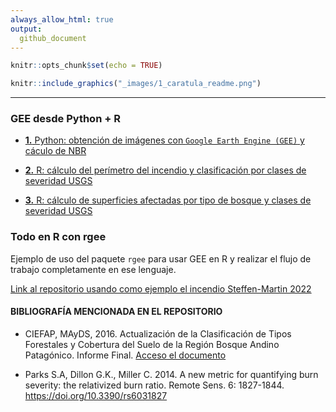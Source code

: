 ```yaml
---
always_allow_html: true
output:
  github_document
---
```


```r
knitr::opts_chunk$set(echo = TRUE)
```

```r

knitr::include_graphics("_images/1_caratula_readme.png")

```

----------------------------------------
### **GEE desde Python + R**


- [**1.** Python: obtención de imágenes con `Google Earth Engine (GEE)` y cáculo de NBR](https://github.com/romina-gonzalez-musso/Severidad_incendios/tree/main/_mds/1_Python_notebooks_GEE.md)

- [**2.** R: cálculo del perímetro del incendio y clasificación por clases de severidad USGS](https://github.com/romina-gonzalez-musso/Severidad_incendios/blob/main/_mds/2_R_perimetro_superficies.md)

- [**3.** R: cálculo de superficies afectadas por tipo de bosque y clases de severidad USGS](https://github.com/romina-gonzalez-musso/Severidad_incendios/blob/main/_mds/3_R_Supeficies_tipo_ftal.md)

### **Todo en R con rgee**

Ejemplo de uso del paquete `rgee` para usar GEE en R y realizar el flujo de trabajo completamente en ese lenguaje. 

[Link al repositorio usando como ejemplo el incendio Steffen-Martin 2022](https://github.com/romina-gonzalez-musso/Severidad_Incendio-Steffen-Martin22?tab=readme-ov-file)


#### **BIBLIOGRAFÍA MENCIONADA EN EL REPOSITORIO**

- CIEFAP, MAyDS, 2016. Actualización de la Clasificación de Tipos Forestales y Cobertura del Suelo de la Región Bosque Andino Patagónico. Informe Final. [Acceso el documento](https://www.argentina.gob.ar/sites/default/files/informe_final_ccs_bap_20160712.pdf)

- Parks S.A, Dillon G.K., Miller C. 2014. A new metric for quantifying burn severity: the relativized burn ratio. Remote Sens. 6: 1827-1844. [https://doi.org/10.3390/rs6031827](https://doi.org/10.3390/rs6031827)


